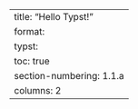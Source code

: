 ---
title: "Hello Typst!"
format:
  typst:
    toc: true
    section-numbering: 1.1.a
    columns: 2
---